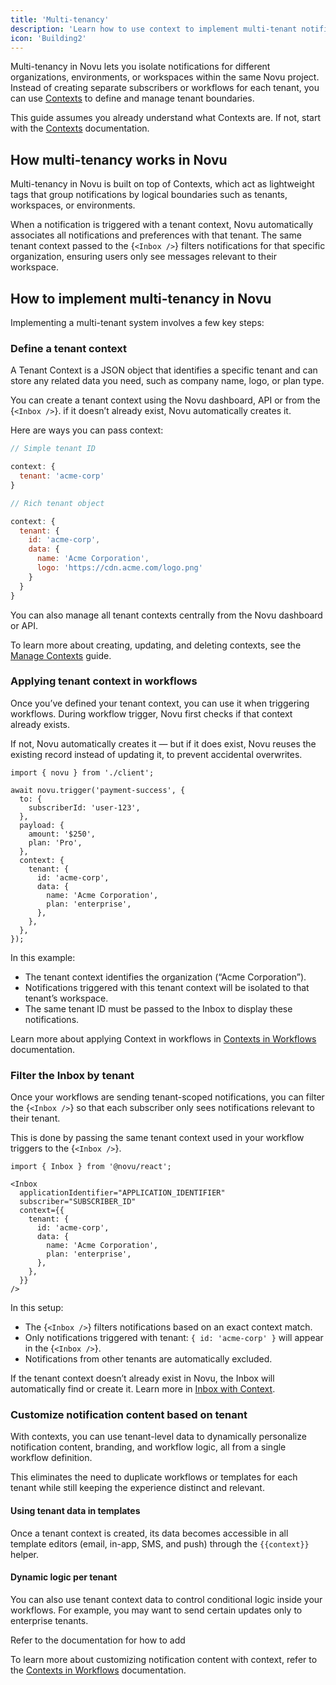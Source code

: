 ```yaml
---
title: 'Multi-tenancy'
description: 'Learn how to use context to implement multi-tenant notifications to support different organizations or workspaces within your application.'
icon: 'Building2'
---
```


Multi-tenancy in Novu lets you isolate notifications for different organizations, environments, or workspaces within the same Novu project. Instead of creating separate subscribers or workflows for each tenant, you can use [Contexts](/platform/workflow/contexts) to define and manage tenant boundaries.

<Callout>This guide assumes you already understand what Contexts are. If not, start with the [Contexts](/platform/workflow/contexts) documentation.</Callout>

## How multi-tenancy works in Novu

Multi-tenancy in Novu is built on top of Contexts, which act as lightweight tags that group notifications by logical boundaries such as tenants, workspaces, or environments.

When a notification is triggered with a tenant context, Novu automatically associates all notifications and preferences with that tenant. The same tenant context passed to the <Method href="/platform/inbox/configuration/inbox-with-context">{`<Inbox />`}</Method> filters notifications for that specific organization, ensuring users only see messages relevant to their workspace.

## How to implement multi-tenancy in Novu

Implementing a multi-tenant system involves a few key steps:

### Define a tenant context

A Tenant Context is a JSON object that identifies a specific tenant and can store any related data you need, such as company name, logo, or plan type.

You can create a tenant context using the Novu dashboard, API or from the <Method href="/platform/inbox/configuration/inbox-with-context">{`<Inbox />`}</Method>. if it doesn’t already exist, Novu automatically creates it.

Here are ways you can pass context:

```jsx
// Simple tenant ID

context: {
  tenant: 'acme-corp' 
}

// Rich tenant object

context: {
  tenant: {
    id: 'acme-corp',
    data: {
      name: 'Acme Corporation',
      logo: 'https://cdn.acme.com/logo.png'
    }
  }
}
```

You can also manage all tenant contexts centrally from the Novu dashboard or API.

<Callout>To learn more about creating, updating, and deleting contexts, see the [Manage Contexts](/platform/workflow/contexts) guide.</Callout>

### Applying tenant context in workflows

Once you’ve defined your tenant context, you can use it when triggering workflows. During workflow trigger, Novu first checks if that context already exists. 

If not, Novu automatically creates it — but if it does exist, Novu reuses the existing record instead of updating it, to prevent accidental overwrites.

```tsx
import { novu } from './client';

await novu.trigger('payment-success', {
  to: {
    subscriberId: 'user-123',
  },
  payload: {
    amount: '$250',
    plan: 'Pro',
  },
  context: {
    tenant: {
      id: 'acme-corp',
      data: {
        name: 'Acme Corporation',
        plan: 'enterprise',
      },
    },
  },
});
```

In this example:
- The tenant context identifies the organization (“Acme Corporation”).
- Notifications triggered with this tenant context will be isolated to that tenant’s workspace.
- The same tenant ID must be passed to the Inbox to display these notifications.

<Callout>Learn more about applying Context in workflows in [Contexts in Workflows](/platform/workflow/contexts/contexts-in-workflows) documentation.</Callout>

### Filter the Inbox by tenant

Once your workflows are sending tenant-scoped notifications, you can filter the <Method href="/platform/inbox/configuration/inbox-with-context">{`<Inbox />`}</Method> so that each subscriber only sees notifications relevant to their tenant.

This is done by passing the same tenant context used in your workflow triggers to the <Method href="/platform/inbox/configuration/inbox-with-context">{`<Inbox />`}</Method>.

```tsx
import { Inbox } from '@novu/react';

<Inbox
  applicationIdentifier="APPLICATION_IDENTIFIER"
  subscriber="SUBSCRIBER_ID"
  context={{
    tenant: {
      id: 'acme-corp',
      data: {
        name: 'Acme Corporation',
        plan: 'enterprise',
      },
    },
  }}
/>

```

In this setup:

- The <Method href="/platform/inbox/configuration/inbox-with-context">{`<Inbox />`}</Method> filters notifications based on an exact context match. 
- Only notifications triggered with tenant: `{ id: 'acme-corp' }` will appear in the <Method href="/platform/inbox/configuration/inbox-with-context">{`<Inbox />`}</Method>.
- Notifications from other tenants are automatically excluded.

<Callout>If the tenant context doesn’t already exist in Novu, the Inbox will automatically find or create it. Learn more in [Inbox with Context](/platform/inbox/configuration/inbox-with-context).</Callout>

### Customize notification content based on tenant

With contexts, you can use tenant-level data to dynamically personalize notification content, branding, and workflow logic, all from a single workflow definition.

This eliminates the need to duplicate workflows or templates for each tenant while still keeping the experience distinct and relevant.

#### Using tenant data in templates

Once a tenant context is created, its data becomes accessible in all template editors (email, in-app, SMS, and push) through the `{{context}}` helper.

#### Dynamic logic per tenant

You can also use tenant context data to control conditional logic inside your workflows. For example, you may want to send certain updates only to enterprise tenants.

Refer to the documentation for how to add 

<Callout>To learn more about customizing notification content with context, refer to the [Contexts in Workflows](/platform/workflow/contexts/contexts-in-workflows) documentation.</Callout>